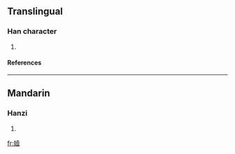 ==Translingual==
===Han character===
{{Han char|rn=38|rad=女|as=12|sn=15|four=|canj=女土月廿 (VGBT)}}
# {{defn|Han|sort=女12}}
====References====
{{Han ref|kx=0271.190|dkj=06726|dj=0539.110|hdz=21079.030|uh=5B04|ud=23300}}

----
==Mandarin==
===Hanzi===
{{cmn-hanzi|pin=[[y]] (yi)|wg=<sup>i</sup>}}
# {{defn|Mandarin}}

[[fr:嬄]]
